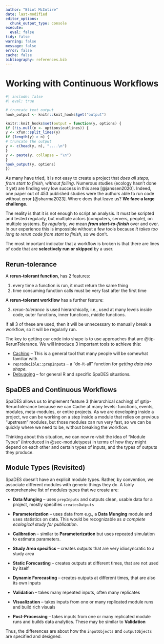 ```yaml
---
author: "Eliot McIntire"
date: last-modified
editor_options:
  chunk_output_type: console
execute:
  eval: false
tidy: false
warning: false
message: false
error: false
cache: false
bibliography: references.bib
---
```


# Working with Continuous Workflows {#sec-continuousWorkflows}

```r
#| include: false
#| eval: true

# truncate text output
hook_output <- knitr::knit_hooks$get("output")

knitr::knit_hooks$set(output = function(y, options) {
if (!is.null(n <- options$outlines)) {
y <- xfun::split_lines(y)
if (length(y) > n) {
# truncate the output
y <- c(head(y, n), "....\n")
}
y <- paste(y, collapse = "\n")
}
hook_output(y, options)
})

```

As many have tried, it is not easy to create a project that *does all
steps, from start to finish, without failing*. Numerous studies (ecology
hasn't done it yet) are finding very low success in this area
[@janssen2020]. Indeed, one paper out of 453 published studies were the
authors able to run code without error [@sharma2023]. Where does that
leave us? **We face a large challenge**.

The reality is that it is not enough to script an analysis. It must be
scripted and tested regularly, but multiple actors (computers, servers,
people), on multiple systems. By *regularly*, we mean ***from
start-to-finish*** over and over. In our experience this is impossible
without a few tools because *it takes too long to rerun code from start
to finish*, so we don't.

The most important indicator that a workflow is broken is that there are
lines of code that are **selectively run or skipped** by a user.

::: {#tip-RerunTolerance .callout-tip}
## Rerun-tolerance

A **rerun-tolerant function**, has 2 features:

1.  every time a function is run, it must return the same thing
2.  time consuming function calls must be very fast after the first time

A **rerun-tolerant workflow** has a further feature:

3.  *rerun-tolerance* is used hierarchically, i.e., used at many levels
    inside code, outer functions, inner functions, middle functions.

If all 3 of these are used, then it will be unnecessary to manually
break a workflow, so it will be regularly run.
:::

The key to getting our code into shape is to use approaches that are
@tip-RerunTolerance. We will introduce 3 important tools to achieve
this:

-   [Caching](@sec-caching) -- This is a general tool that many people
    will be somewhat familiar with.
-   [`reproducible::prepInputs`](@sec-prepInputs) -- a "do-it-all"
    function for *getting data into shape*.
-   [Debugging](@sec-debugging) -- for general R and specific SpaDES
    situations.

## SpaDES and Continuous Workflows

SpaDES allows us to implement feature 3 (hierarchical caching) of
@tip-RerunTolerance because we can Cache at many levels: functions,
events, modules, meta-modules, or entire projects. As we are developing
inside a project, we can be working on a step inside a module that
relies on previous "upstream" modules, but those modules can run very
fast, so we can be quickly where we need to be, without breaking the
workflow.

Thinking about this situation, we can now re-visit the idea of "Module
Types" (introduced in @sec-moduletypes) in terms of how they might depend on each other and
certain types of inputs, and the types of outputs they produce.


## Module Types (Revisited)

SpaDES doesn't have an explicit module types. Rather, by convention, we
associate different modules with generic things they do. A fairly
comprehensive list of modules types that we create are:

-   **Data Munging** -- uses `prepInputs` and outputs clean, usable data
    for a project, mostly specifies `createsOutputs`

-   **Parameterization** -- uses data from e.g., a **Data Munging**
    module and uses statistics on data. This would be recognizable as *a
    complete ecological study for publication*.

-   **Calibration** -- similar to **Parameterization** but uses repeated
    simulation to estimate parameters.

-   **Study Area specifics** -- creates outputs that are very
    idiosyncratic to a study area

-   **Static Forecasting** -- creates outputs at different times, that
    are not used by itself

-   **Dynamic Forecasting** -- creates outputs at different times, that
    are also its own inputs

-   **Validation** -- takes many repeated inputs, often many replicates

-   **Visualization** -- takes inputs from one or many replicated module
    runs and build rich visuals

-   **Post-Processing** -- takes inputs from one or many replicated
    module runs and builds data analytics. These may be similar to
    **Validation**

Thus, the differences are about how the `inputObjects` and
`outputObjects` are specified and designed.
